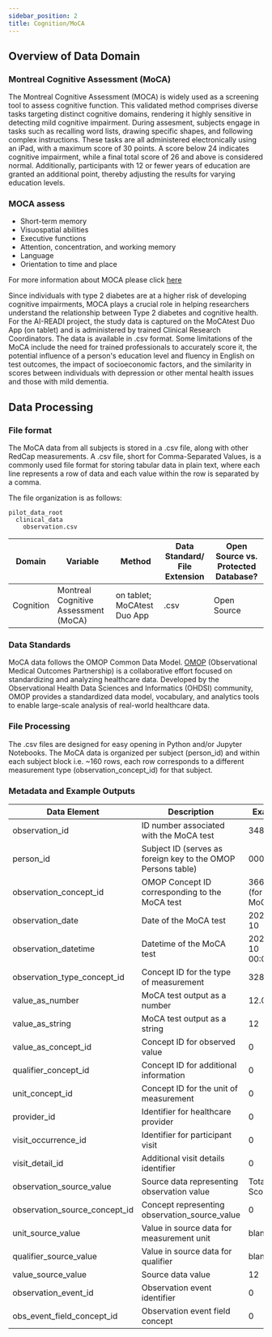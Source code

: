 ```yaml
---
sidebar_position: 2
title: Cognition/MoCA
---
```


## Overview of Data Domain

### Montreal Cognitive Assessment (MoCA)

The Montreal Cognitive Assessment (MOCA) is widely used as a screening tool to assess cognitive function. This validated method comprises diverse tasks targeting distinct cognitive domains, rendering it highly sensitive in detecting mild cognitive impairment. During assesment, subjects engage in tasks such as recalling word lists, drawing specific shapes, and following complex instructions. These tasks are all administered electronically using an iPad, with a maximum score of 30 points. A score below 24 indicates cognitive impairment, while a final total score of 26 and above is considered normal. Additionally, participants with 12 or fewer years of education are granted an additional point, thereby adjusting the results for varying education levels.

### MOCA assess

- Short-term memory
- Visuospatial abilities
- Executive functions
- Attention, concentration, and working memory
- Language
- Orientation to time and place

For more information about MOCA please click [here](https://mocacognition.com)

Since individuals with type 2 diabetes are at a higher risk of developing cognitive impairments, MOCA plays a crucial role in helping researchers understand the relationship between Type 2 diabetes and cognitive health. For the AI-READI project, the study data is captured on the MoCAtest Duo App (on tablet) and is administered by trained Clinical Research Coordinators. The data is available in .csv format.
Some limitations of the MoCA include the need for trained professionals to accurately score it, the potential influence of a person's education level and fluency in English on test outcomes, the impact of socioeconomic factors, and the similarity in scores between individuals with depression or other mental health issues and those with mild dementia.

## Data Processing

### File format

The MoCA data from all subjects is stored in a .csv file, along with other RedCap measurements. A .csv file, short for Comma-Separated Values, is a commonly used file format for storing tabular data in plain text, where each line represents a row of data and each value within the row is separated by a comma.

The file organization is as follows:

```
pilot_data_root
  clinical_data
    observation.csv
```

| Domain    | Variable                             | Method                      | Data Standard/ File Extension | Open Source vs. Protected Database? |
| --------- | ------------------------------------ | --------------------------- | ----------------------------- | ----------------------------------- |
| Cognition | Montreal Cognitive Assessment (MoCA) | on tablet; MoCAtest Duo App | .csv                          | Open Source                         |

### Data Standards

MoCA data follows the OMOP Common Data Model. [OMOP](https://www.ohdsi.org/data-standardization/) (Observational Medical Outcomes Partnership) is a collaborative effort focused on standardizing and analyzing healthcare data. Developed by the Observational Health Data Sciences and Informatics (OHDSI) community, OMOP provides a standardized data model, vocabulary, and analytics tools to enable large-scale analysis of real-world healthcare data.

### File Processing

The .csv files are designed for easy opening in Python and/or Jupyter Notebooks. The MoCA data is organized per subject (person_id) and within each subject block i.e. ~160 rows, each row corresponds to a different measurement type (observation_concept_id) for that subject.

### Metadata and Example Outputs

| Data Element                  | Description                                                  | Example             |
| ----------------------------- | ------------------------------------------------------------ | ------------------- |
| observation_id                | ID number associated with the MoCA test                      | 34849               |
| person_id                     | Subject ID (serves as foreign key to the OMOP Persons table) | 0000                |
| observation_concept_id        | OMOP Concept ID corresponding to the MoCA test               | 36684973 (for MoCA) |
| observation_date              | Date of the MoCA test                                        | 2023-08-10          |
| observation_datetime          | Datetime of the MoCA test                                    | 2023-08-10 00:00:00 |
| observation_type_concept_id   | Concept ID for the type of measurement                       | 32880               |
| value_as_number               | MoCA test output as a number                                 | 12.0                |
| value_as_string               | MoCA test output as a string                                 | 12                  |
| value_as_concept_id           | Concept ID for observed value                                | 0                   |
| qualifier_concept_id          | Concept ID for additional information                        | 0                   |
| unit_concept_id               | Concept ID for the unit of measurement                       | 0                   |
| provider_id                   | Identifier for healthcare provider                           | 0                   |
| visit_occurrence_id           | Identifier for participant visit                             | 0                   |
| visit_detail_id               | Additional visit details identifier                          | 0                   |
| observation_source_value      | Source data representing observation value                   | Total Score         |
| observation_source_concept_id | Concept representing observation_source_value                | 0                   |
| unit_source_value             | Value in source data for measurement unit                    | blank               |
| qualifier_source_value        | Value in source data for qualifier                           | blank               |
| value_source_value            | Source data value                                            | 12                  |
| observation_event_id          | Observation event identifier                                 | 0                   |
| obs_event_field_concept_id    | Observation event field concept                              | 0                   |


<PageFeedback />
